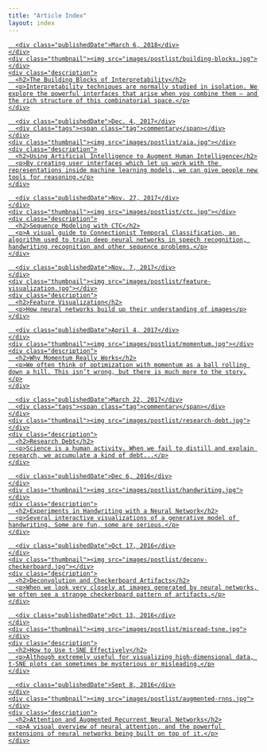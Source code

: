 ```yaml
---
title: "Article Index"
layout: index
---
```


<!--html_preserve-->

<div class="posts-list l-page">
  <a href="2018/building-blocks" class="post-preview">
    <div class="metadata">
      <div class="publishedDate">March 6, 2018</div>
    </div>
    <div class="thumbnail"><img src="images/postlist/building-blocks.jpg"></div>
    <div class="description">
      <h2>The Building Blocks of Interpretability</h2>
      <p>Interpretability techniques are normally studied in isolation. We explore the powerful interfaces that arise when you combine them — and the rich structure of this combinatorial space.</p>
    </div>
  </a>
  <a href="2017/aia" class="post-preview">
    <div class="metadata">
      <div class="publishedDate">Dec. 4, 2017</div>
      <div class="tags"><span class="tag">commentary</span></div>
    </div>
    <div class="thumbnail"><img src="images/postlist/aia.jpg"></div>
    <div class="description">
      <h2>Using Artificial Intelligence to Augment Human Intelligence</h2>
      <p>By creating user interfaces which let us work with the representations inside machine learning models, we can give people new tools for reasoning.</p>
    </div>
  </a>
  <a href="2017/ctc" class="post-preview">
    <div class="metadata">
      <div class="publishedDate">Nov. 27, 2017</div>
    </div>
    <div class="thumbnail"><img src="images/postlist/ctc.jpg"></div>
    <div class="description">
      <h2>Sequence Modeling with CTC</h2>
      <p>A visual guide to Connectionist Temporal Classification, an algorithm used to train deep neural networks in speech recognition, handwriting recognition and other sequence problems.</p>
    </div>
  </a>
  <a href="2017/feature-visualization" class="post-preview">
    <div class="metadata">
      <div class="publishedDate">Nov. 7, 2017</div>
    </div>
    <div class="thumbnail"><img src="images/postlist/feature-visualization.jpg"></div>
    <div class="description">
      <h2>Feature Visualization</h2>
      <p>How neural networks build up their understanding of images</p>
    </div>
  </a>
  <a href="2017/momentum" class="post-preview">
    <div class="metadata">
      <div class="publishedDate">April 4, 2017</div>
    </div>
    <div class="thumbnail"><img src="images/postlist/momentum.jpg"></div>
    <div class="description">
      <h2>Why Momentum Really Works</h2>
      <p>We often think of optimization with momentum as a ball rolling down a hill. This isn’t wrong, but there is much more to the story.</p>
    </div>
  </a>
  <a href="2017/research-debt" class="post-preview">
    <div class="metadata">
      <div class="publishedDate">March 22, 2017</div>
      <div class="tags"><span class="tag">commentary</span></div>
    </div>
    <div class="thumbnail"><img src="images/postlist/research-debt.jpg"></div>
    <div class="description">
      <h2>Research Debt</h2>
      <p>Science is a human activity. When we fail to distill and explain research, we accumulate a kind of debt...</p>
    </div>
  </a>
  <a href="2016/handwriting" class="post-preview">
    <div class="metadata">
      <div class="publishedDate">Dec 6, 2016</div>
    </div>
    <div class="thumbnail"><img src="images/postlist/handwriting.jpg"></div>
    <div class="description">
      <h2>Experiments in Handwriting with a Neural Network</h2>
      <p>Several interactive visualizations of a generative model of handwriting. Some are fun, some are serious.</p>
    </div>
  </a>
  <a href="2016/deconv-checkerboard" class="post-preview">
    <div class="metadata">
      <div class="publishedDate">Oct 17, 2016</div>
    </div>
    <div class="thumbnail"><img src="images/postlist/deconv-checkerboard.jpg"></div>
    <div class="description">
      <h2>Deconvolution and Checkerboard Artifacts</h2>
      <p>When we look very closely at images generated by neural networks, we often see a strange checkerboard pattern of artifacts.</p>
    </div>
  </a>
  <a href="2016/misread-tsne" class="post-preview">
    <div class="metadata">
      <div class="publishedDate">Oct 13, 2016</div>
    </div>
    <div class="thumbnail"><img src="images/postlist/misread-tsne.jpg"></div>
    <div class="description">
      <h2>How to Use t-SNE Effectively</h2>
      <p>Although extremely useful for visualizing high-dimensional data, t-SNE plots can sometimes be mysterious or misleading.</p>
    </div>
  </a>
  <a href="2016/augmented-rnns" class="post-preview">
    <div class="metadata">
      <div class="publishedDate">Sept 8, 2016</div>
    </div>
    <div class="thumbnail"><img src="images/postlist/augmented-rnns.jpg"></div>
    <div class="description">
      <h2>Attention and Augmented Recurrent Neural Networks</h2>
      <p>A visual overview of neural attention, and the powerful extensions of neural networks being built on top of it.</p>
    </div>
  </a>
</div>

<!--/html_preserve-->
